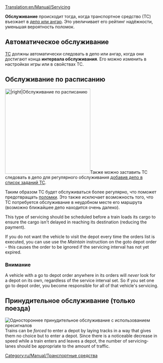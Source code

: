 [[Translation:en/Manual/Servicing]]
{{ru/Перевод|en/Manual/Servicing|20}}

'''Обслуживание''' происходит тогда, когда транспортное средство (ТС) въезжает в [[ru/Manual/Депо|депо или ангар]]. Это увеличивает его рейтинг надёжности, уменьшая вероятность поломок.

==Автоматическое обслуживание==
[[ru/Manual/Транспорт|ТС]] должны автоматически следовать в депо или ангар, когда они достигают конца '''интервала обслуживания'''. Его можно изменить в настройках игры или в свойствах ТС. 

==Обслуживание по расписанию==
[[File:en/Manual/Scheduled servicing.png|thumb|280px||right|Обслуживание по расписанию]]Также можно заставить ТС следовать в депо для регулярного обслуживания [[ru/Archive/Manual/Settings/Разрешить задания ехать в депо|добавив депо в список заданий ТС]]. 

Таким образом ТС будет обслуживаться более регулярно, что поможет предотвращать [[ru/Archive/Manual/Поломки|поломки]]. Это также исключает возможность того, что ТС потребуется обслуживание в неудобном месте его маршрута (возможно ближайшее депо находится очень далеко). 

This type of servicing should be scheduled before a train loads its cargo to ensure the cargo isn't delayed in reaching its destination (reducing the payment).

If you do not want the vehicle to visit the depot every time the orders list is executed, you can use use the ''Maintain'' instruction on the goto depot order - this causes the order to be ignored if the servicing interval has not yet expired.

=== Внимание ===

A vehicle with a go to depot order anywhere in its orders will ''never'' look for a depot on its own, regardless of the service interval set. So if you set one go to depot order, you become responsible for all of that vehicle's servicing.

==Принудительное обслуживание (только поезда)==
[[File:en/Manual/Forced servicing.png|thumb|right|Одностороннее принудительное обслуживание с использованием [[ru/Manual/Сигналы#pre-signaly|пресигналов]]]]
Trains can be ''forced'' to enter a depot by laying tracks in a way that gives them no choice but to enter a depot. Since there is a noticeable decrease in speed while a train enters and leaves a depot, the number of servicing-lanes should be appropriate to the amount of traffic.

[[Category:ru/Manual/Транспортные средства]]